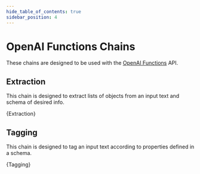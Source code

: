 ```yaml
---
hide_table_of_contents: true
sidebar_position: 4
---
```



# OpenAI Functions Chains

These chains are designed to be used with the [OpenAI Functions](https://platform.openai.com/docs/guides/gpt/function-calling) API.

## Extraction

This chain is designed to extract lists of objects from an input text and schema of desired info.

<CodeBlock language="typescript">{Extraction}</CodeBlock>

## Tagging

This chain is designed to tag an input text according to properties defined in a schema.

<CodeBlock language="typescript">{Tagging}</CodeBlock>
